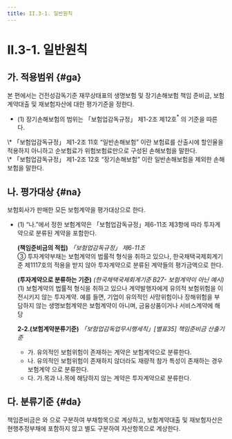 ```yaml
---
title: II.3-1. 일반원칙
---
```

# II.3-1. 일반원칙

## 가. 적용범위 {#ga}

 본 편에서는 건전성감독기준 재무상태표의 생명보험 및 장기손해보험 책임 준비금, 보험계약대출 및 재보험자산에 대한 평가기준을 정한다.
- (1) 장기손해보험의 범위는 「보험업감독규정」 제1-2조 제12호$^{*}$ 의 기준을 따른다.

<Cmt>
\* 「보험업감독규정」 제1-2조 11호 “일반손해보험” 이란 보험료를 산출시에 할인율을 적용하지 아니하고 순보험료가 위험보험료만으로 구성된 손해보험을 말한다.<br/>
\* 「보험업감독규정」 제1-2조 12호 “장기손해보험” 이란 일반손해보험을 제외한 손해보험을 말한다.
</Cmt>



## 나. 평가대상 {#na}

 보험회사가 판매한 모든 보험계약을 평가대상으로 한다.
- (1) “나.”에서 정한 보험계약은 「보험업감독규정」제6-11조 제3항에 따라 투자계약으로 분류된 계약을 포함한다.

  <Accordion multiple activeIndex={[]}>
  <AccordionTab header="투자계약의 정의(「보험업감독규정」 제6-11조제3항)">

  **(책임준비금의 적립)** _「보험업감독규정」 제6-11조_<br/>
  ③ 투자계약부채는 보험계약의 법률적 형식을 취하고 있으나, 한국채택국제회계기준 제1117호의 적용을 받지 않아 투자계약으로 분류된 계약들의 평가금액으로 한다.

  **(투자계약으로 분류하는 기준)** _(한국채택국제회계기준 B27- 보험계약이 아닌 예시)_<br/>
  (1) 보험계약의 법률적 형식을 취하고 있으나 계약발행자에게 유의적 보험위험을 이전시키지 않는 투자계약. 예를 들면, 기업이 유의적인 사망위험이나 장해위험을 부담하지 않는 생명보험계약은 보험계약이 아니며, 금융상품이거나 서비스계약에 해당

  **2-2.(보험계약분류기준)** _「보험업감독업무시행세칙」[별표35] 책임준비금 산출기준_
  - 가. 유의적인 보험위험이 존재하는 계약은 보험계약으로 분류한다.
  - 나. 유의적인 보험위험이 존재하지 않더라도 재량적 참가 특성이 존재하는 경우 보험계약 으로 분류한다.
  - 다. 가.목과 나.목에 해당하지 않는 계약은 투자계약으로 분류한다.
  </AccordionTab>
  </Accordion>

## 다. 분류기준 {#da}

 책임준비금은 <OverlayDemo id="현행추정부채" />와 <OverlayDemo id="위험마진" />으로 구분하여 부채항목으로 계상하고, 보험계약대출 및 재보험자산은 현행추정부채에 포함하지 않고 별도 구분하여 자산항목으로 계상한다.
